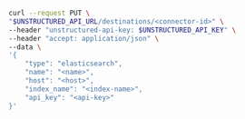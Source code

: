 ```bash REST (Change)
curl --request PUT \
"$UNSTRUCTURED_API_URL/destinations/<connector-id>" \
--header "unstructured-api-key: $UNSTRUCTURED_API_KEY" \
--header "accept: application/json" \
--data \
'{
    "type": "elasticsearch",
    "name": "<name>",
    "host": "<host>",
    "index_name": "<index-name>",
    "api_key": "<api-key>"
}'
```